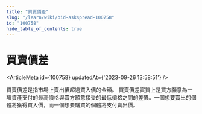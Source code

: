 ```yaml
---
title: "買賣價差"
slug: "/learn/wiki/bid-askspread-100758"
id: "100758"
hide_table_of_contents: true
---
```



# 買賣價差

<ArticleMeta id={100758} updatedAt={'2023-09-26 13:58:51'} />
<div className='border-solid border-b border-t-0 my-4 border-[var(--ifm-color-gray-300)]' />

買賣價差是指市場上賣出價超過買入價的金額。 買賣價差實質上是買方願意為一項資產支付的最高價格與賣方願意接受的最低價格之間的差異。一個想要賣出的個體將獲得買入價，而一個想要購買的個體將支付賣出價。
